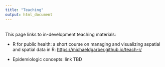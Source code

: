 ```yaml
---
title: "Teaching"
output: html_document
---
```


<br> This page links to in-development teaching materials:

-   R for public health: a short course on managing and visualizing aspatial and spatial data in R: <https://michaeldgarber.github.io/teach-r/>

-   Epidemiologic concepts: link TBD
